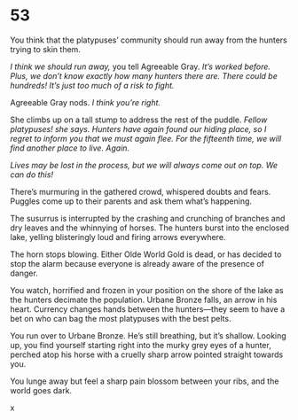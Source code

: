 # 53 {#sec-53}

You think that the platypuses’ community should run away from the hunters trying to skin them. 

*I think we should run away,* you tell Agreeable Gray. *It’s worked before. Plus, we don’t know exactly how many hunters there are. There could be hundreds! It’s just too much of a risk to fight.*

Agreeable Gray nods. *I think you’re right.*

She climbs up on a tall stump to address the rest of the puddle. *Fellow platypuses! she says. Hunters have again found our hiding place, so I regret to inform you that we must again flee. For the fifteenth time, we will find another place to live. Again.*

*Lives may be lost in the process, but we will always come out on top. We can do this!*

There’s murmuring in the gathered crowd, whispered doubts and fears. Puggles come up to their parents and ask them what’s happening.

The susurrus is interrupted by the crashing and crunching of branches and dry leaves and the whinnying of horses. The hunters burst into the enclosed lake, yelling blisteringly loud and firing arrows everywhere. 

The horn stops blowing. Either Olde World Gold is dead, or has decided to stop the alarm because everyone is already aware of the presence of danger.

You watch, horrified and frozen in your position on the shore of the lake as the hunters decimate the population. Urbane Bronze falls, an arrow in his heart. Currency changes hands between the hunters—they seem to have a bet on who can bag the most platypuses with the best pelts.

You run over to Urbane Bronze. He’s still breathing, but it’s shallow. Looking up, you find yourself starting right into the murky grey eyes of a hunter, perched atop his horse with a cruelly sharp arrow pointed straight towards you.

You lunge away but feel a sharp pain blossom between your ribs, and the world goes dark. 

x

